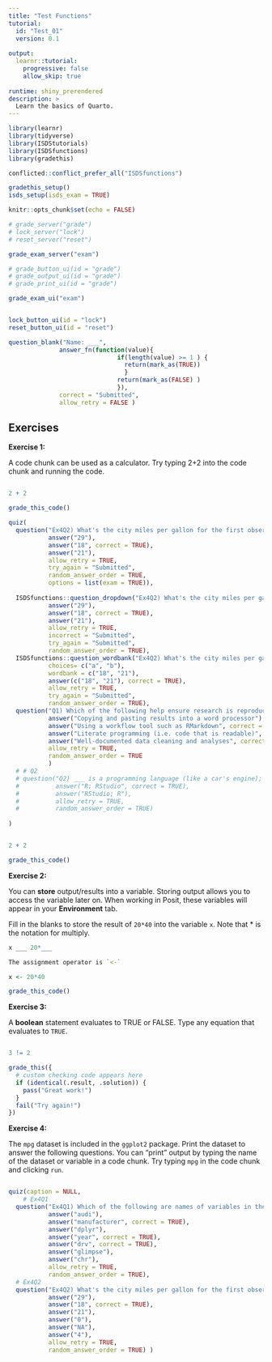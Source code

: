 ```yaml
---
title: "Test Functions"
tutorial:
  id: "Test_01"
  version: 0.1
  
output:
  learnr::tutorial:
    progressive: false
    allow_skip: true
    
runtime: shiny_prerendered
description: >
  Learn the basics of Quarto.
---
```


```r
library(learnr)
library(tidyverse)
library(ISDStutorials)
library(ISDSfunctions)
library(gradethis)

conflicted::conflict_prefer_all("ISDSfunctions")

gradethis_setup()
isds_setup(isds_exam = TRUE)

knitr::opts_chunk$set(echo = FALSE)

```


```r
# grade_server("grade")
# lock_server("lock")
# reset_server("reset")

grade_exam_server("exam")
```

```r
# grade_button_ui(id = "grade")
# grade_output_ui(id = "grade")
# grade_print_ui(id = "grade")

grade_exam_ui("exam")


lock_button_ui(id = "lock")
reset_button_ui(id = "reset")
```

<!-- Will need this to handle a random seed. -->
<!-- ```{r context="server-start"} -->
<!-- event_register_handler("section_viewed", -->
<!--   function(session, event, data) { -->
<!--     one_time( -->
<!--       session, -->
<!--       cond = data$sectionId == "section-exercise-with-hint", -->
<!--       expr = { message("Seeing ", data$sectionId, " for the first time.") } -->
<!--     ) -->
<!--   } -->
<!-- ) -->
<!-- ``` -->

<!-- ```{r Ex1b, context = "render", echo= TRUE, exercise = FALSE} -->
<!-- 1+2 -->
<!-- ``` -->

```r
question_blank("Name: ___",
              answer_fn(function(value){
                              if(length(value) >= 1 ) {
                                return(mark_as(TRUE))
                                }
                              return(mark_as(FALSE) )
                              }),
              correct = "Submitted",
              allow_retry = FALSE )
```

## Exercises

**Exercise 1:**

A code chunk can be used as a calculator. Try typing 2+2 into the code chunk and running the code.

```r

```



```r
2 + 2
```

```r
grade_this_code()
```

```r

quiz(
  question("Ex4Q2) What's the city miles per gallon for the first observation in the mpg dataframe?",
           answer("29"),
           answer("18", correct = TRUE),
           answer("21"),
           allow_retry = TRUE,
           try_again = "Submitted",
           random_answer_order = TRUE,
           options = list(exam = TRUE)),
  
  ISDSfunctions::question_dropdown("Ex4Q2) What's the city miles per gallon for the first observation in the mpg dataframe?",
           answer("29"),
           answer("18", correct = TRUE),
           answer("21"),
           allow_retry = TRUE,
           incorrect = "Submitted",
           try_again = "Submitted",
           random_answer_order = TRUE),
  ISDSfunctions::question_wordbank("Ex4Q2) What's the city miles per gallon for the first observation in the mpg dataframe?",
           choices= c("a", "b"),
           wordbank = c("18", "21"),
           answer(c("18", "21"), correct = TRUE),
           allow_retry = TRUE,
           try_again = "Submitted",
           random_answer_order = TRUE),
  question("Q1) Which of the following help ensure research is reproducible? Select all that apply.",
           answer("Copying and pasting results into a word processor"),
           answer("Using a workflow tool such as RMarkdown", correct = TRUE),
           answer("Literate programming (i.e. code that is readable)", correct = TRUE),
           answer("Well-documented data cleaning and analyses", correct = TRUE),
           allow_retry = TRUE,
           random_answer_order = TRUE
           )
  # # Q2
  # question("Q2) ___ is a programming language (like a car's engine); and ___ is an inintegrated development environment (like a car dashboard)",
  #          answer("R; RStudio", correct = TRUE),
  #          answer("RStudio; R"),
  #          allow_retry = TRUE,
  #          random_answer_order = TRUE)
  
)
```


```r

```

```r
2 + 2
```

```r
grade_this_code()
```

**Exercise 2:**

You can **store** output/results into a variable. Storing output allows you to access the variable later on. When working in Posit, these variables will appear in your **Environment** tab.

Fill in the blanks to store the result of `20*40` into the variable `x`. Note that * is the notation for multiply.

```r
x ___ 20*___
```

```r
The assignment operator is `<-`
```

```r
x <- 20*40
```

```r
grade_this_code()
```


**Exercise 3:**

A **boolean** statement evaluates to TRUE or FALSE. Type any equation that evaluates to `TRUE`.

```r

```

```r
3 != 2
```

```r
grade_this({
  # custom checking code appears here
  if (identical(.result, .solution)) {
    pass("Great work!")
  }
  fail("Try again!")
})
```


**Exercise 4:**

The `mpg` dataset is included in the `ggplot2` package. Print the dataset to answer the following questions. You can "print" output by typing the name of the dataset or variable in a code chunk. Try typing `mpg` in the code chunk and clicking `run`.

```r

```


```r
quiz(caption = NULL,
    # Ex4Q1
  question("Ex4Q1) Which of the following are names of variables in the mpg data frame?",
           answer("audi"),
           answer("manufacturer", correct = TRUE),
           answer("dplyr"),
           answer("year", correct = TRUE),
           answer("drv", correct = TRUE),
           answer("glimpse"),
           answer("chr"),
           allow_retry = TRUE,
           random_answer_order = TRUE), 
  # Ex4Q2
  question("Ex4Q2) What's the city miles per gallon for the first observation in the mpg dataframe?",
           answer("29"),
           answer("18", correct = TRUE),
           answer("21"),
           answer("0"),
           answer("NA"),
           answer("4"), 
           allow_retry = TRUE,
           random_answer_order = TRUE) )
```
